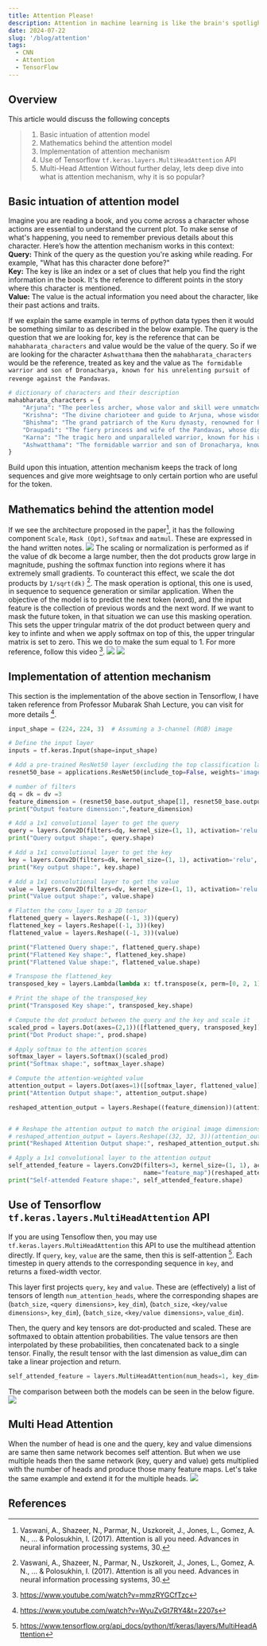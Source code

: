 ```yaml
---
title: Attention Please!
description: Attention in machine learning is like the brain's spotlight, highlighting important parts of data. Introduced in 2014, it focuses on relevant information using "queries," "keys," and "values." Imagine a model yelling, "Hey, brain, remember that detail!" to handle complex tasks like translating long sentences. 
date: 2024-07-22
slug: '/blog/attention'
tags:
  - CNN
  - Attention
  - TensorFlow
---
```


## Overview
This article would discuss the following concepts
> 1. Basic intuation of attention model
> 2. Mathematics behind the attention model
> 3. Implementation of attention mechanism
> 4. Use of Tensorflow ``tf.keras.layers.MultiHeadAttention`` API
> 5. Multi-Head Attention
Without further delay, lets deep dive into what is attention mechanism, why it is so popular?

## Basic intuation of attention model
Imagine you are reading a book, and you come across a character whose actions are essential to understand the current plot. To make sense of what's happening, you need to remember previous details about this character. Here’s how the attention mechanism works in this context: <br/>
<strong>Query:</strong> Think of the query as the question you're asking while reading. For example, "What has this character done before?" <br/>
<strong>Key:</strong> The key is like an index or a set of clues that help you find the right information in the book. It's the reference to different points in the story where this character is mentioned. <br/>
<strong>Value:</strong> The value is the actual information you need about the character, like their past actions and traits.

If we explain the same example in terms of python data types then it would be something similar to as described in the below example. The query is the question that we are looking for, key is the reference that can be ``mahabharata_characters`` and value would be the value of the query. So if we are looking for the character ``Ashwatthama`` then the ``mahabharata_characters`` would be the reference, treated as key and the value as ``The formidable warrior and son of Dronacharya, known for his unrelenting pursuit of revenge against the Pandavas``.

```python:title=Dictionary.py
# dictionary of characters and their description
mahabharata_characters = {
    "Arjuna": "The peerless archer, whose valor and skill were unmatched on the battlefield of Kurukshetra",
    "Krishna": "The divine charioteer and guide to Arjuna, whose wisdom and counsel in the Bhagavad Gita are legendary.",
    "Bhishma": "The grand patriarch of the Kuru dynasty, renowned for his vow of celibacy and unparalleled warrior prowess.",
    "Draupadi": "The fiery princess and wife of the Pandavas, whose dignity and strength became a rallying point in their quest for justice.",
    "Karna": "The tragic hero and unparalleled warrior, known for his unwavering loyalty to Duryodhana and his inner conflict regarding his true lineage."
    "Ashwatthama": "The formidable warrior and son of Dronacharya, known for his unrelenting pursuit of revenge against the Pandavas."
}
```
Build upon this intuation, attention mechanism keeps the track of long sequences and give more weightsage to only certain portion who are useful for the token.

## Mathematics behind the attention model
If we see the architecture proposed in the paper[^1], it has the following component ``Scale``, ``Mask (Opt)``, ``Softmax`` and ``matmul``. These are expressed in the hand written notes.
![](./attention-1.png)
The scaling or normalization is performed as if the value of dk become a large number, then the dot products grow large in magnitude, pushing the softmax function into regions where it has extremely small gradients. To counteract this effect, we scale the dot products by ``1/sqrt(dk)`` [^1]. The mask operation is optional, this one is used, in sequence to sequence generation or similar application. When the objective of the model is to predict the next token (word), and the input feature is the collection of previous words and the next word. If we want to mask the future token, in that situation we can use this masking operation. This sets the upper tringular matrix of the dot product between query and key to infinte and when we apply softmax on top of this, the upper tringular matrix is set to zero. This we do to make the sum equal to 1. For more reference, follow this video [^2]. 
![](./attention-2.png)
![](./attention-3.png)

## Implementation of attention mechanism
This section is the implementation of the above section in Tensorflow, I have taken reference from Professor Mubarak Shah Lecture, you can visit for more details [^3].
```python:title=attention_model.py
input_shape = (224, 224, 3)  # Assuming a 3-channel (RGB) image

# Define the input layer
inputs = tf.keras.Input(shape=input_shape)

# Add a pre-trained ResNet50 layer (excluding the top classification layer)
resnet50_base = applications.ResNet50(include_top=False, weights='imagenet', input_tensor=inputs)

# number of filters
dq = dk = dv =3
feature_dimension = (resnet50_base.output_shape[1], resnet50_base.output_shape[2], dk)
print("Output feature dimension:",feature_dimension)

# Add a 1x1 convolutional layer to get the query
query = layers.Conv2D(filters=dq, kernel_size=(1, 1), activation='relu', padding='same', name="query")(resnet50_base.output)
print("Query output shape:", query.shape)

# Add a 1x1 convolutional layer to get the key
key = layers.Conv2D(filters=dk, kernel_size=(1, 1), activation='relu', padding='same', name="key")(resnet50_base.output)
print("Key output shape:", key.shape)

# Add a 1x1 convolutional layer to get the value
value = layers.Conv2D(filters=dv, kernel_size=(1, 1), activation='relu', padding='same', name="value")(resnet50_base.output)
print("Value output shape:", value.shape)

# Flatten the conv_layer to a 2D tensor
flattened_query = layers.Reshape((-1, 3))(query)
flattened_key = layers.Reshape((-1, 3))(key)
flattened_value = layers.Reshape((-1, 3))(value)

print("Flattened Query shape:", flattened_query.shape)
print("Flattened Key shape:", flattened_key.shape)
print("Flattened Value shape:", flattened_value.shape)

# Transpose the flattened_key
transposed_key = layers.Lambda(lambda x: tf.transpose(x, perm=[0, 2, 1]))(flattened_key)

# Print the shape of the transposed_key
print("Transposed Key shape:", transposed_key.shape)

# Compute the dot product between the query and the key and scale it
scaled_prod = layers.Dot(axes=(2,1))([flattened_query, transposed_key]) / tf.math.sqrt(tf.cast(dk, tf.float32))
print("Dot Product shape:", prod.shape)

# Apply softmax to the attention scores
softmax_layer = layers.Softmax()(scaled_prod)
print("Softmax shape:", softmax_layer.shape)

# Compute the attention-weighted value
attention_output = layers.Dot(axes=1)([softmax_layer, flattened_value])
print("Attention Output shape:", attention_output.shape)

reshaped_attention_output = layers.Reshape((feature_dimension))(attention_output)


# # Reshape the attention output to match the original image dimensions
# reshaped_attention_output = layers.Reshape((32, 32, 3))(attention_output)
print("Reshaped Attention Output shape:", reshaped_attention_output.shape)

# Apply a 1x1 convolutional layer to the attention output
self_attended_feature = layers.Conv2D(filters=3, kernel_size=(1, 1), activation='relu', padding='same', 
                                      name="feature_map")(reshaped_attention_output)
print("Self-attended Feature shape:", self_attended_feature.shape)
```

## Use of Tensorflow ``tf.keras.layers.MultiHeadAttention`` API
If you are using Tensoflow then, you may use ``tf.keras.layers.MultiHeadAttention`` this API to use the multihead attention directly. If ``query``, ``key``, ``value`` are the same, then this is self-attention [^4]. Each timestep in query attends to the corresponding sequence in ``key``, and returns a fixed-width vector.

This layer first projects ``query``, ``key`` and ``value``. These are (effectively) a list of tensors of length ``num_attention_heads``, where the corresponding shapes are (``batch_size``, ``<query dimensions>``, ``key_dim``), (``batch_size``, ``<key/value dimensions>``, ``key_dim``), (``batch_size``, ``<key/value dimensions>``, ``value_dim``).

Then, the query and key tensors are dot-producted and scaled. These are softmaxed to obtain attention probabilities. The value tensors are then interpolated by these probabilities, then concatenated back to a single tensor. Finally, the result tensor with the last dimension as value_dim can take a linear projection and return.

```python:title=multihead_attention_model.py
self_attended_feature = layers.MultiHeadAttention(num_heads=1, key_dim=3, value_dim = 3)(resnet50_base.output, resnet50_base.output)
```

The comparison between both the models can be seen in the below figure.
![](./attention-4.png)
## Multi Head Attention
When the number of head is one and the query, key and value dimensions are same then same network becomes self attention. But when we use multiple heads then the same network (key, query and value) gets multiplied with the number of heads and produce those many feature maps. Let's take the same example and extend it for the multiple heads. 
![](./attention-5.png)

## References
[^1]: Vaswani, A., Shazeer, N., Parmar, N., Uszkoreit, J., Jones, L., Gomez, A. N., ... & Polosukhin, I. (2017). Attention is all you need. Advances in neural information processing systems, 30.
[^2]: https://www.youtube.com/watch?v=mmzRYGCfTzc
[^3]: https://www.youtube.com/watch?v=WyuZvGt7RY4&t=2207s
[^4]: https://www.tensorflow.org/api_docs/python/tf/keras/layers/MultiHeadAttention



